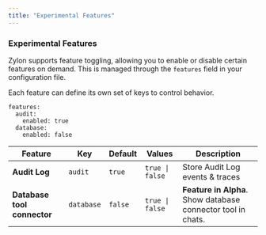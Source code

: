 ```yaml
---
title: "Experimental Features"
---
```


### Experimental Features <a id="features" />

Zylon supports feature toggling, allowing you to enable or disable certain features on demand. This is managed through the `features` field in your configuration file.

Each feature can define its own set of keys to control behavior.

```
features:
  audit:
    enabled: true
  database:
    enabled: false
```

|Feature                     | Key        | Default | Values          | Description                                                  |
| --------------------------- | ---------- | ------- | --------------- | ------------------------------------------------------------ |
| **Audit Log**               | `audit`    | `true`  | `true \| false` |  Store Audit Log events & traces                              |
| **Database tool connector** | `database` | `false` | `true \| false` | **Feature in Alpha**. Show database connector tool in chats. |

